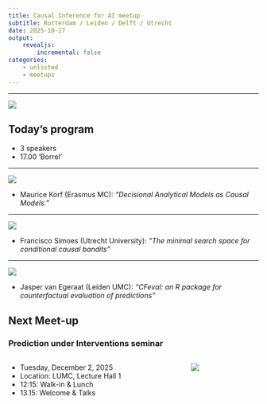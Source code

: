```yaml
---
title: Causal Inference for AI meetup
subtitle: Rotterdam / Leiden / Delft / Utrecht
date: 2025-10-27
output:
    revealjs:
        incremental: false
categories:
    - unlisted
    - meetups
---
```


---

![](4c.png)

## Today's program

- 3 speakers
- 17.00 'Borrel'

---

![](speaker1.png)

- Maurice Korf (Erasmus MC): *“Decisional Analytical Models as Causal Models.”*

---

![](speaker2.png)

- Francisco Simoes (Utrecht University): *“The minimal search space for conditional causal bandits”*

---

![](speaker3.png)

- Jasper van Egeraat (Leiden UMC): *“CFeval: an R package for counterfactual evaluation of predictions”*

## Next Meet-up

### Prediction under Interventions seminar

:::{.columns}

::::{.column}

- Tuesday, December 2, 2025
- Location: LUMC, Lecture Hall 1 
- 12:15: Walk-in & Lunch
- 13.15: Welcome & Talks

::::

::::{.column}

![](qr-leiden.png)

::::
:::


